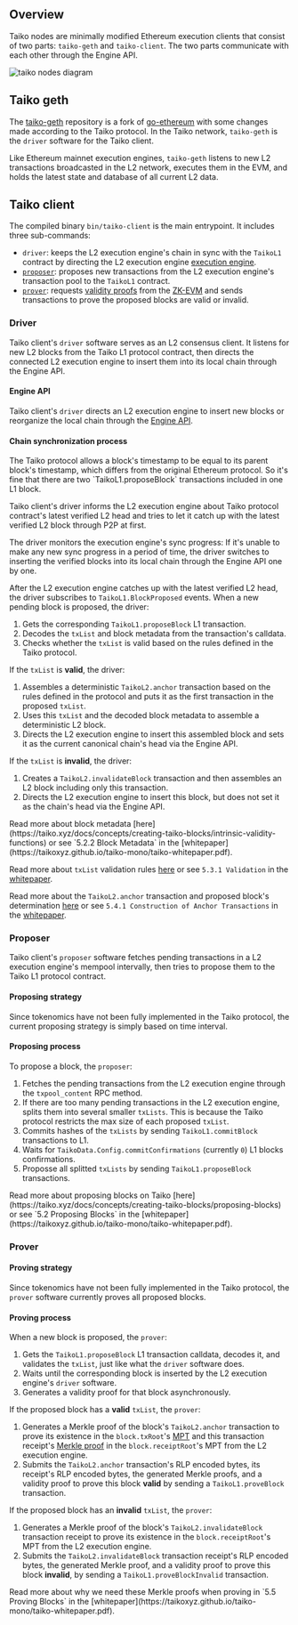 ## Overview

Taiko nodes are minimally modified Ethereum execution clients that consist of two parts: `taiko-geth` and `taiko-client`. The two parts communicate with each other through the Engine API.

![taiko nodes diagram](/images/diagrams/concepts/taiko-nodes/taiko-nodes.png)

## Taiko geth

The [taiko-geth](https://github.com/taikoxyz/taiko-geth) repository is a fork of [go-ethereum](https://github.com/ethereum/go-ethereum) with some changes made according to the Taiko protocol. In the Taiko network, `taiko-geth` is the `driver` software for the Taiko client.

Like Ethereum mainnet execution engines, `taiko-geth` listens to new L2 transactions broadcasted in the L2 network, executes them in the EVM, and holds the latest state and database of all current L2 data.

## Taiko client

The compiled binary `bin/taiko-client` is the main entrypoint. It includes three sub-commands:

- `driver`: keeps the L2 execution engine's chain in sync with the `TaikoL1` contract by directing the L2 execution engine [execution engine](https://ethereum.org/en/glossary/#execution-client).
- [`proposer`](https://rollup-glossary.vercel.app/other-terms#proposer): proposes new transactions from the L2 execution engine's transaction pool to the `TaikoL1` contract.
- [`prover`](https://rollup-glossary.vercel.app/other-terms#prover): requests [validity proofs](https://rollup-glossary.vercel.app/other-terms#validity-proof) from the [ZK-EVM](https://rollup-glossary.vercel.app/spicy-terms#zk-evm) and sends transactions to prove the proposed blocks are valid or invalid.

### Driver

Taiko client's `driver` software serves as an L2 consensus client. It listens for new L2 blocks from the Taiko L1 protocol contract, then directs the connected L2 execution engine to insert them into its local chain through the Engine API.

#### Engine API

Taiko client's `driver` directs an L2 execution engine to insert new blocks or reorganize the local chain through the [Engine API](https://github.com/ethereum/execution-apis/tree/main/src/engine).

#### Chain synchronization process


<Callout type="info" emoji="ℹ️">
The Taiko protocol allows a block's timestamp to be equal to its parent block's timestamp, which differs from the original Ethereum protocol. So it's fine that there are two `TaikoL1.proposeBlock` transactions included in one L1 block.
</Callout>
  
Taiko client's driver informs the L2 execution engine about Taiko protocol contract's latest verified L2 head and tries to let it catch up with the latest verified L2 block through P2P at first.

The driver monitors the execution engine's sync progress: If it's unable to make any new sync progress in a period of time, the driver switches to inserting the verified blocks into its local chain through the Engine API one by one.

After the L2 execution engine catches up with the latest verified L2 head, the driver subscribes to `TaikoL1.BlockProposed` events. When a new pending block is proposed, the driver:

1. Gets the corresponding `TaikoL1.proposeBlock` L1 transaction.
2. Decodes the `txList` and block metadata from the transaction's calldata.
3. Checks whether the `txList` is valid based on the rules defined in the Taiko protocol.

If the `txList` is **valid**, the driver:

1. Assembles a deterministic `TaikoL2.anchor` transaction based on the rules defined in the protocol and puts it as the first transaction in the proposed `txList`.
2. Uses this `txList` and the decoded block metadata to assemble a deterministic L2 block.
3. Directs the L2 execution engine to insert this assembled block and sets it as the current canonical chain's head via the Engine API.

If the `txList` is **invalid**, the driver:

1. Creates a `TaikoL2.invalidateBlock` transaction and then assembles an L2 block including only this transaction.
2. Directs the L2 execution engine to insert this block, but does not set it as the chain's head via the Engine API.


<Callout type="info" emoji="ℹ️">
Read more about block metadata [here](https://taiko.xyz/docs/concepts/creating-taiko-blocks/intrinsic-validity-functions) or see `5.2.2 Block Metadata` in the [whitepaper](https://taikoxyz.github.io/taiko-mono/taiko-whitepaper.pdf).

Read more about `txList` validation rules [here](https://taiko.xyz/docs/concepts/creating-taiko-blocks/intrinsic-validity-functions) or see `5.3.1 Validation` in the [whitepaper](https://taikoxyz.github.io/taiko-mono/taiko-whitepaper.pdf).

Read more about the `TaikoL2.anchor` transaction and proposed block's determination [here](https://taiko.xyz/docs/concepts/creating-taiko-blocks/anchor-transaction) or see `5.4.1 Construction of Anchor Transactions` in the [whitepaper](https://taikoxyz.github.io/taiko-mono/taiko-whitepaper.pdf).
</Callout>
  
### Proposer

Taiko client's `proposer` software fetches pending transactions in a L2 execution engine's mempool intervally, then tries to propose them to the Taiko L1 protocol contract.

#### Proposing strategy

Since tokenomics have not been fully implemented in the Taiko protocol, the current proposing strategy is simply based on time interval.

#### Proposing process
To propose a block, the `proposer`:

1. Fetches the pending transactions from the L2 execution engine through the `txpool_content` RPC method.
2. If there are too many pending transactions in the L2 execution engine, splits them into several smaller `txLists`. This is because the Taiko protocol restricts the max size of each proposed `txList`.
3. Commits hashes of the `txLists` by sending `TaikoL1.commitBlock` transactions to L1.
4. Waits for `TaikoData.Config.commitConfirmations` (currently `0`) L1 blocks confirmations.
5. Proposse all splitted `txLists` by sending `TaikoL1.proposeBlock` transactions.


<Callout type="info" emoji="ℹ️">
Read more about proposing blocks on Taiko [here](https://taiko.xyz/docs/concepts/creating-taiko-blocks/proposing-blocks) or see `5.2 Proposing Blocks` in the [whitepaper](https://taikoxyz.github.io/taiko-mono/taiko-whitepaper.pdf).
</Callout>

### Prover

#### Proving strategy

Since tokenomics have not been fully implemented in the Taiko protocol, the `prover` software currently proves all proposed blocks.

#### Proving process

When a new block is proposed, the `prover`:

1. Gets the `TaikoL1.proposeBlock` L1 transaction calldata, decodes it, and validates the `txList`, just like what the `driver` software does.
2. Waits until the corresponding block is inserted by the L2 execution engine's `driver` software.
3. Generates a validity proof for that block asynchronously.

If the proposed block has a **valid** `txList`, the `prover`:

1. Generates a Merkle proof of the block's `TaikoL2.anchor` transaction to prove its existence in the `block.txRoot`'s [MPT](https://ethereum.org/en/developers/docs/data-structures-and-encoding/patricia-merkle-trie/) and this transaction receipt's [Merkle proof](https://rollup-glossary.vercel.app/other-terms#merkle-proofs) in the `block.receiptRoot`'s MPT from the L2 execution engine.
2. Submits the `TaikoL2.anchor` transaction's RLP encoded bytes, its receipt's RLP encoded bytes, the generated Merkle proofs, and a validity proof to prove this block **valid** by sending a `TaikoL1.proveBlock` transaction.

If the proposed block has an **invalid** `txList`, the `prover`:

1. Generates a Merkle proof of the block's `TaikoL2.invalidateBlock` transaction receipt to prove its existence in the `block.receiptRoot`'s MPT from the L2 execution engine.
2. Submits the `TaikoL2.invalidateBlock` transaction receipt's RLP encoded bytes, the generated Merkle proof, and a validity proof to prove this block **invalid**, by sending a `TaikoL1.proveBlockInvalid` transaction.


<Callout type="info" emoji="ℹ️">
Read more about why we need these Merkle proofs when proving in `5.5 Proving Blocks` in the [whitepaper](https://taikoxyz.github.io/taiko-mono/taiko-whitepaper.pdf).
</Callout>
